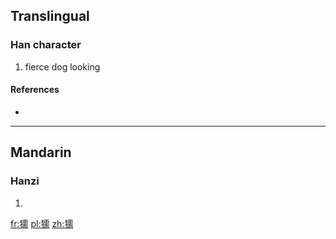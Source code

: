 ==Translingual==

===Han character===
{{Han char|rn=94|rad=犬|as=14|sn=17|four=41027|canj=KHMBB}}

# fierce dog looking

====References====
* {{Han ref|kx=0720.210|dkj=20760|dj=1132.080|hdz=21374.040|uh=7373|ud=29555|bh=ED63|bd=60771}}

----

==Mandarin==

===Hanzi===
{{cmn-hanzi|pin=[[nòu]] ([[nou4]])|wg=nou<sup>4</sup>}}

# {{defn|lang=cmn|sort=犬14}}

[[fr:獳]]
[[pl:獳]]
[[zh:獳]]